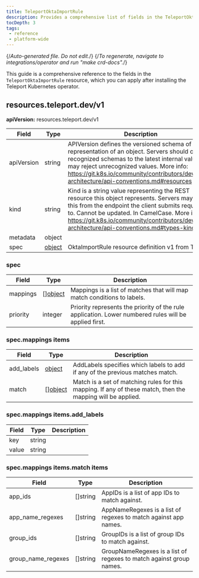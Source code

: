```yaml
---
title: TeleportOktaImportRule
description: Provides a comprehensive list of fields in the TeleportOktaImportRule resource available through the Teleport Kubernetes operator
tocDepth: 3
tags:
 - reference
 - platform-wide
---
```


{/*Auto-generated file. Do not edit.*/}
{/*To regenerate, navigate to integrations/operator and run "make crd-docs".*/}

This guide is a comprehensive reference to the fields in the `TeleportOktaImportRule`
resource, which you can apply after installing the Teleport Kubernetes operator.


## resources.teleport.dev/v1

**apiVersion:** resources.teleport.dev/v1

|Field|Type|Description|
|---|---|---|
|apiVersion|string|APIVersion defines the versioned schema of this representation of an object. Servers should convert recognized schemas to the latest internal value, and may reject unrecognized values. More info: https://git.k8s.io/community/contributors/devel/sig-architecture/api-conventions.md#resources|
|kind|string|Kind is a string value representing the REST resource this object represents. Servers may infer this from the endpoint the client submits requests to. Cannot be updated. In CamelCase. More info: https://git.k8s.io/community/contributors/devel/sig-architecture/api-conventions.md#types-kinds|
|metadata|object||
|spec|[object](#spec)|OktaImportRule resource definition v1 from Teleport|

### spec

|Field|Type|Description|
|---|---|---|
|mappings|[][object](#specmappings-items)|Mappings is a list of matches that will map match conditions to labels.|
|priority|integer|Priority represents the priority of the rule application. Lower numbered rules will be applied first.|

### spec.mappings items

|Field|Type|Description|
|---|---|---|
|add_labels|[object](#specmappings-itemsadd_labels)|AddLabels specifies which labels to add if any of the previous matches match.|
|match|[][object](#specmappings-itemsmatch-items)|Match is a set of matching rules for this mapping. If any of these match, then the mapping will be applied.|

### spec.mappings items.add_labels

|Field|Type|Description|
|---|---|---|
|key|string||
|value|string||

### spec.mappings items.match items

|Field|Type|Description|
|---|---|---|
|app_ids|[]string|AppIDs is a list of app IDs to match against.|
|app_name_regexes|[]string|AppNameRegexes is a list of regexes to match against app names.|
|group_ids|[]string|GroupIDs is a list of group IDs to match against.|
|group_name_regexes|[]string|GroupNameRegexes is a list of regexes to match against group names.|

